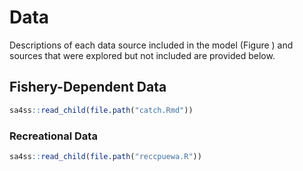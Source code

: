 # Data

Descriptions of each data source included in the model (Figure \ref{fig:data-plot})
and sources that were explored but not included
are provided below.

## Fishery-Dependent Data

```r
sa4ss::read_child(file.path("catch.Rmd"))
```

### Recreational Data

```r
sa4ss::read_child(file.path("reccpuewa.R"))
```
